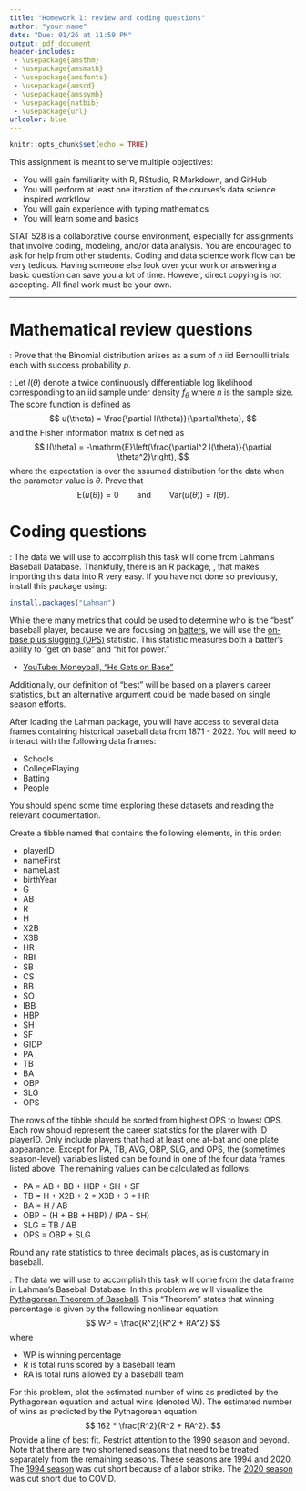 ```yaml
---
title: "Homework 1: review and coding questions"
author: "your name"
date: "Due: 01/26 at 11:59 PM"
output: pdf_document
header-includes: 
 - \usepackage{amsthm}
 - \usepackage{amsmath}
 - \usepackage{amsfonts}
 - \usepackage{amscd}
 - \usepackage{amssymb}
 - \usepackage{natbib}
 - \usepackage{url}
urlcolor: blue  
---
```


\allowdisplaybreaks

\newcommand{\Var}{\mathrm{Var}}
\newcommand{\Prob}{\mathbb{P}}
\newcommand{\E}{\mathrm{E}}
\newcommand{\R}{\mathbb{R}}
\newcommand{\inner}[1]{\langle #1 \rangle}
\newcommand{\yobs}{y_{\text{obs}}}

```r
knitr::opts_chunk$set(echo = TRUE)
```


This assignment is meant to serve multiple objectives:

 - You will gain familiarity with R, RStudio, R Markdown, and GitHub
 - You will perform at least one iteration of the courses's data science inspired workflow
 - You will gain experience with typing mathematics
 - You will learn some \texttt{dplyr} and \texttt{ggplot2} basics

STAT 528 is a collaborative course environment, especially for assignments that involve coding, modeling, and/or data analysis. You are encouraged to ask for help from other students. Coding and data science work flow can be very tedious. Having someone else look over your work or answering a basic question can save you a lot of time. However, direct copying is not accepting. All final work must be your own.



***

# Mathematical review questions

\noindent{\bf Problem 1}: Prove that the Binomial distribution arises as a sum of $n$ iid Bernoulli trials each with success probability $p$. 

\vspace*{1cm}

\noindent{\bf Problem 2}: Let $l(\theta)$ denote a twice continuously differentiable log likelihood corresponding to an iid sample under density $f_\theta$ where $n$ is the sample size. The score function is defined as
$$
  u(\theta) = \frac{\partial l(\theta)}{\partial\theta},
$$
and the Fisher information matrix is defined as
$$
  I(\theta) = -\E\left(\frac{\partial^2 l(\theta)}{\partial \theta^2}\right),
$$
where the expectation is over the assumed distribution for the data when the parameter value is $\theta$. Prove that
$$
  \E(u(\theta)) = 0 \qquad \text{and} \qquad \Var(u(\theta)) = I(\theta).
$$


# Coding questions 

\noindent{\bf Problem 3}: The data we will use to accomplish this task will come from Lahman’s Baseball Database. Thankfully, there is an R package, \texttt{Lahman}, that makes importing this data into R very easy. If you have not done so previously, install this package using:

```r
install.packages("Lahman")
```

While there many metrics that could be used to determine who is the "best" baseball player, because we are focusing on [batters](https://en.m.wikipedia.org/wiki/Batting_(baseball)), we will use the [on-base plus slugging (OPS)](https://en.m.wikipedia.org/wiki/On-base_plus_slugging) statistic. This statistic measures both a batter's ability to "get on base" and "hit for power."

 - [YouTube: Moneyball, "He Gets on Base"](https://www.youtube.com/watch?v=3MjxoaynCmk)

Additionally, our definition of "best" will be based on a player's career statistics, but an alternative argument could be made based on single season efforts.

After loading the Lahman package, you will have access to several data frames containing historical baseball data from 1871 - 2022. You will need to interact with the following data frames: 

- Schools
- CollegePlaying
- Batting
- People

You should spend some time exploring these datasets and reading the relevant documentation.

Create a tibble named \texttt{illini\_mlb\_batters} that contains the following elements, in this order:

 - playerID
 - nameFirst
 - nameLast
 - birthYear
 - G
 - AB
 - R
 - H
 - X2B
 - X3B
 - HR
 - RBI
 - SB
 - CS
 - BB
 - SO
 - IBB
 - HBP
 - SH
 - SF
 - GIDP
 - PA
 - TB
 - BA
 - OBP
 - SLG
 - OPS

The rows of the tibble should be sorted from highest OPS to lowest OPS. Each row should represent the career statistics for the player with ID playerID. Only include players that had at least one at-bat and one plate appearance. Except for PA, TB, AVG, OBP, SLG, and OPS, the (sometimes season-level) variables listed can be found in one of the four data frames listed above. The remaining values can be calculated as follows:

- PA = AB + BB + HBP + SH + SF 
- TB = H + X2B + 2 * X3B + 3 * HR 
- BA = H / AB 
- OBP = (H + BB + HBP) / (PA - SH) 
- SLG = TB / AB 
- OPS = OBP + SLG

Round any rate statistics to three decimals places, as is customary in baseball.

\vspace*{1cm}

\noindent{\bf Problem 4}:  The data we will use to accomplish this task will come from the \texttt{Teams} data frame in Lahman’s Baseball Database. In this problem we will visualize the [Pythagorean Theorem of Baseball](https://www.baseball-reference.com/bullpen/Pythagorean_Theorem_of_Baseball). This "Theorem" states that winning percentage is given by the following nonlinear equation:
$$
  WP = \frac{R^2}{R^2 + RA^2}
$$
where 

 - WP is winning percentage 
 - R is total runs scored by a baseball team
 - RA is total runs allowed by a baseball team

For this problem, plot the estimated number of wins as predicted by the Pythagorean equation and actual wins (denoted W). The estimated number of wins as predicted by the Pythagorean equation
$$
  162 * \frac{R^2}{R^2 + RA^2}.
$$
Provide a line of best fit. Restrict attention to the 1990 season and beyond. Note that there are two shortened seasons that need to be treated separately from the remaining seasons. These seasons are 1994 and 2020. The [1994 season](https://en.wikipedia.org/wiki/1994%E2%80%9395_Major_League_Baseball_strike) was cut short because of a labor strike. The [2020 season](https://en.wikipedia.org/wiki/2020_Major_League_Baseball_season) was cut short due to COVID.







